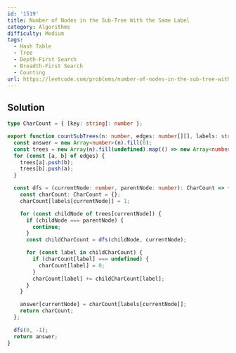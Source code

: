 ```yaml
---
id: '1519'
title: Number of Nodes in the Sub-Tree With the Same Label
category: Algorithms
difficulty: Medium
tags:
  - Hash Table
  - Tree
  - Depth-First Search
  - Breadth-First Search
  - Counting
url: https://leetcode.com/problems/number-of-nodes-in-the-sub-tree-with-the-same-label
---
```


## Solution

```typescript showLineNumbers
type CharCount = { [key: string]: number };

export function countSubTrees(n: number, edges: number[][], labels: string): number[] {
  const answer = new Array<number>(n).fill(0);
  const trees = new Array(n).fill(undefined).map(() => new Array<number>());
  for (const [a, b] of edges) {
    trees[a].push(b);
    trees[b].push(a);
  }

  const dfs = (currentNode: number, parentNode: number): CharCount => {
    const charCount: CharCount = {};
    charCount[labels[currentNode]] = 1;

    for (const childNode of trees[currentNode]) {
      if (childNode === parentNode) {
        continue;
      }
      const childCharCount = dfs(childNode, currentNode);

      for (const label in childCharCount) {
        if (charCount[label] === undefined) {
          charCount[label] = 0;
        }
        charCount[label] += childCharCount[label];
      }
    }

    answer[currentNode] = charCount[labels[currentNode]];
    return charCount;
  };

  dfs(0, -1);
  return answer;
}
```
